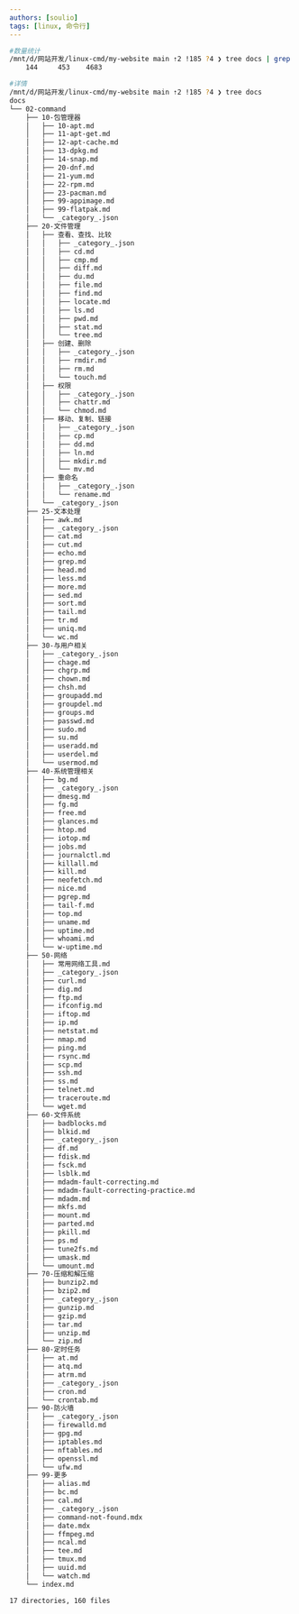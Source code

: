 ```yaml
---
authors: [soulio]
tags: [linux, 命令行]
---
```


```bash
#数量统计
/mnt/d/网站开发/linux-cmd/my-website main ⇡2 !185 ?4 ❯ tree docs | grep .md |wc
    144     453    4683

#详情    
/mnt/d/网站开发/linux-cmd/my-website main ⇡2 !185 ?4 ❯ tree docs 
docs
└── 02-command
    ├── 10-包管理器
    │   ├── 10-apt.md
    │   ├── 11-apt-get.md
    │   ├── 12-apt-cache.md
    │   ├── 13-dpkg.md
    │   ├── 14-snap.md
    │   ├── 20-dnf.md
    │   ├── 21-yum.md
    │   ├── 22-rpm.md
    │   ├── 23-pacman.md
    │   ├── 99-appimage.md
    │   ├── 99-flatpak.md
    │   └── _category_.json
    ├── 20-文件管理
    │   ├── 查看、查找、比较
    │   │   ├── _category_.json
    │   │   ├── cd.md
    │   │   ├── cmp.md
    │   │   ├── diff.md
    │   │   ├── du.md
    │   │   ├── file.md
    │   │   ├── find.md
    │   │   ├── locate.md
    │   │   ├── ls.md
    │   │   ├── pwd.md
    │   │   ├── stat.md
    │   │   └── tree.md
    │   ├── 创建、删除
    │   │   ├── _category_.json
    │   │   ├── rmdir.md
    │   │   ├── rm.md
    │   │   └── touch.md
    │   ├── 权限
    │   │   ├── _category_.json
    │   │   ├── chattr.md
    │   │   └── chmod.md
    │   ├── 移动、复制、链接
    │   │   ├── _category_.json
    │   │   ├── cp.md
    │   │   ├── dd.md
    │   │   ├── ln.md
    │   │   ├── mkdir.md
    │   │   └── mv.md
    │   ├── 重命名
    │   │   ├── _category_.json
    │   │   └── rename.md
    │   └── _category_.json
    ├── 25-文本处理
    │   ├── awk.md
    │   ├── _category_.json
    │   ├── cat.md
    │   ├── cut.md
    │   ├── echo.md
    │   ├── grep.md
    │   ├── head.md
    │   ├── less.md
    │   ├── more.md
    │   ├── sed.md
    │   ├── sort.md
    │   ├── tail.md
    │   ├── tr.md
    │   ├── uniq.md
    │   └── wc.md
    ├── 30-与用户相关
    │   ├── _category_.json
    │   ├── chage.md
    │   ├── chgrp.md
    │   ├── chown.md
    │   ├── chsh.md
    │   ├── groupadd.md
    │   ├── groupdel.md
    │   ├── groups.md
    │   ├── passwd.md
    │   ├── sudo.md
    │   ├── su.md
    │   ├── useradd.md
    │   ├── userdel.md
    │   └── usermod.md
    ├── 40-系统管理相关
    │   ├── bg.md
    │   ├── _category_.json
    │   ├── dmesg.md
    │   ├── fg.md
    │   ├── free.md
    │   ├── glances.md
    │   ├── htop.md
    │   ├── iotop.md
    │   ├── jobs.md
    │   ├── journalctl.md
    │   ├── killall.md
    │   ├── kill.md
    │   ├── neofetch.md
    │   ├── nice.md
    │   ├── pgrep.md
    │   ├── tail-f.md
    │   ├── top.md
    │   ├── uname.md
    │   ├── uptime.md
    │   ├── whoami.md
    │   └── w-uptime.md
    ├── 50-网络
    │   ├── 常用网络工具.md
    │   ├── _category_.json
    │   ├── curl.md
    │   ├── dig.md
    │   ├── ftp.md
    │   ├── ifconfig.md
    │   ├── iftop.md
    │   ├── ip.md
    │   ├── netstat.md
    │   ├── nmap.md
    │   ├── ping.md
    │   ├── rsync.md
    │   ├── scp.md
    │   ├── ssh.md
    │   ├── ss.md
    │   ├── telnet.md
    │   ├── traceroute.md
    │   └── wget.md
    ├── 60-文件系统
    │   ├── badblocks.md
    │   ├── blkid.md
    │   ├── _category_.json
    │   ├── df.md
    │   ├── fdisk.md
    │   ├── fsck.md
    │   ├── lsblk.md
    │   ├── mdadm-fault-correcting.md
    │   ├── mdadm-fault-correcting-practice.md
    │   ├── mdadm.md
    │   ├── mkfs.md
    │   ├── mount.md
    │   ├── parted.md
    │   ├── pkill.md
    │   ├── ps.md
    │   ├── tune2fs.md
    │   ├── umask.md
    │   └── umount.md
    ├── 70-压缩和解压缩
    │   ├── bunzip2.md
    │   ├── bzip2.md
    │   ├── _category_.json
    │   ├── gunzip.md
    │   ├── gzip.md
    │   ├── tar.md
    │   ├── unzip.md
    │   └── zip.md
    ├── 80-定时任务
    │   ├── at.md
    │   ├── atq.md
    │   ├── atrm.md
    │   ├── _category_.json
    │   ├── cron.md
    │   └── crontab.md
    ├── 90-防火墙
    │   ├── _category_.json
    │   ├── firewalld.md
    │   ├── gpg.md
    │   ├── iptables.md
    │   ├── nftables.md
    │   ├── openssl.md
    │   └── ufw.md
    ├── 99-更多
    │   ├── alias.md
    │   ├── bc.md
    │   ├── cal.md
    │   ├── _category_.json
    │   ├── command-not-found.mdx
    │   ├── date.mdx
    │   ├── ffmpeg.md
    │   ├── ncal.md
    │   ├── tee.md
    │   ├── tmux.md
    │   ├── uuid.md
    │   └── watch.md
    └── index.md

17 directories, 160 files
```